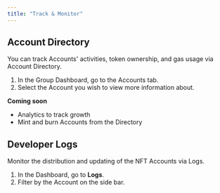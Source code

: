 ```yaml
---
title: "Track & Monitor"
---
```


## Account Directory

You can track Accounts' activities, token ownership, and gas usage via Account Directory.

1. In the Group Dashboard, go to the Accounts tab.
2. Select the Account you wish to view more information about.

**Coming soon**

- Analytics to track growth
- Mint and burn Accounts from the Directory

## Developer Logs

Monitor the distribution and updating of the NFT Accounts via Logs.

1. In the Dashboard, go to **Logs**.
2. Filter by the Account on the side bar.
